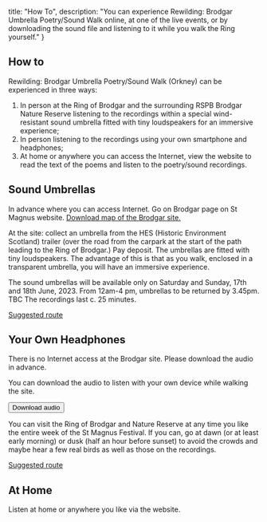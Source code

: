 
  title: "How To",
  description: "You can experience Rewilding: Brodgar Umbrella Poetry/Sound Walk online, at one of the live events, or by downloading the sound file and listening to it while you walk the Ring yourself."
}

<section>

# How to

Rewilding: Brodgar Umbrella Poetry/Sound Walk (Orkney) can be experienced in three ways: 
 
1. In person at the Ring of Brodgar and the surrounding RSPB Brodgar Nature Reserve listening to the recordings  within a special wind-resistant sound umbrella fitted with tiny loudspeakers for an immersive experience;
2. In person listening to the recordings using your own smartphone and headphones;
3. At home or anywhere you can access the Internet, view the website to read the text of the poems and listen to the poetry/sound recordings.

## Sound Umbrellas

In advance where you can access Internet. Go on Brodgar page on St Magnus website. [Download map of the Brodgar site.](https://www.rspb.org.uk/globalassets/downloads/documents/reserves/brodgar-trail-guide.pdf)

At the site: collect an umbrella from the HES (Historic Environment Scotland) trailer (over the road from the  carpark at the start of the path leading to the Ring of Brodgar.) Pay deposit. The umbrellas are fitted with tiny loudspeakers. The advantage of this is that as you walk, enclosed in a transparent umbrella, you will have an immersive experience.

The sound umbrellas will be available only on Saturday and Sunday, 17th and 18th June, 2023. From 12am-4 pm, umbrellas to be returned by 3.45pm. TBC The recordings last c. 25 minutes.

[Suggested route](take-part/suggested-route)

## Your Own Headphones

<div className="warning">

  There is no Internet access at the Brodgar site. Please download the audio in advance.

</div>

You can download the audio to listen with your own device while walking the site.

<button>Download audio</button>

You can visit the Ring of Brodgar and Nature Reserve at any time you like the entire week of the St Magnus Festival. If you can, go at dawn (or at least early morning) or dusk (half an hour before sunset) to avoid the crowds and maybe hear a few real birds as well as those on the recordings.

[Suggested route](take-part/suggested-route)

## At Home

Listen at home or anywhere you like via the website.

</section>

